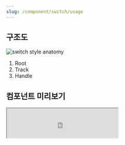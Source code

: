 ```yaml
---
slug: /component/switch/usage
---
```


## 구조도

<Anatomy>![switch style anatomy](./images/switch-style-anatomy.png)</Anatomy>

1. Root
2. Track
3. Handle

## 컴포넌트 미리보기

<Iframe
  src="https://sprout-storybook.vercel.app/iframe.html?args=&id=components-switch--basic&viewMode=story"
  height="80px"
/>

## 옵션

<HalfCard>
  <HalfCardImageCell>
    ![switch options selection](./images/switch-options-selection.png)
  </HalfCardImageCell>
  <HalfCardDescriptionCell>
    <HalfCardDescriptionTitle>Selection</HalfCardDescriptionTitle>
    <HalfCardDescription>
      Switch는 Checkbox와 달리 selected, unselected 2개의 상태만 가질 수
      있습니다.
    </HalfCardDescription>
  </HalfCardDescriptionCell>
</HalfCard>

<HalfCard>
  <HalfCardImageCell>
    ![switch options disabled](./images/switch-options-disabled.png)
  </HalfCardImageCell>
  <HalfCardDescriptionCell>
    <HalfCardDescriptionTitle>Disabled</HalfCardDescriptionTitle>
    <HalfCardDescription>
      Disabled 상태는 Switch가 존재하지만 지금은 사용할 수 없는 상태를
      나타냅니다. 이 옵션은 레이아웃 일관성을 유지하고 이후 상호작용이 가능할
      수도 있음을 사용자에게 알려줍니다.
    </HalfCardDescription>
  </HalfCardDescriptionCell>
</HalfCard>

### 옵션 테이블

| 속성        | 값          | 기본값 | 설명                                                  |
| ----------- | ----------- | ------ | ----------------------------------------------------- |
| is disabled | true, false | false  | true일 경우, Switch가 유저와 상호작용하지 않음        |
| is readonly | true, false | false  | true일 경우, isSelected를 변경할 수 없음              |
| is required | true, false | false  | true일 경우, isSelected = true가 필수임을 나타냄      |
| is invalid  | true, false | false  | true일 경우, isSelected가 유효하지 않은 값임을 나타냄 |

## 상호작용

## 가이드라인

<HalfCard>
  <HalfCardImageCell>
    ![switch guideline Checkbox vs
    Switch](./images/switch-options-checkbox-vs-switch.png)
  </HalfCardImageCell>
  <HalfCardDescriptionCell>
    <HalfCardDescriptionTitle>Checkbox vs Switch</HalfCardDescriptionTitle>
    <HalfCardDescription>
      Checkbox는 선택을 표현할 때 (예를 들어, 리스트에서 선택된 아이템을 표현할
      때) 사용하고, Switch는 활성화/비활성화를 표현할 때 (예를 들어, 알림을 켜고
      끌 때) 사용합니다. Checkbox는 Switch와 다르게 error 상태를 가질 수
      있습니다.
    </HalfCardDescription>
  </HalfCardDescriptionCell>
</HalfCard>
